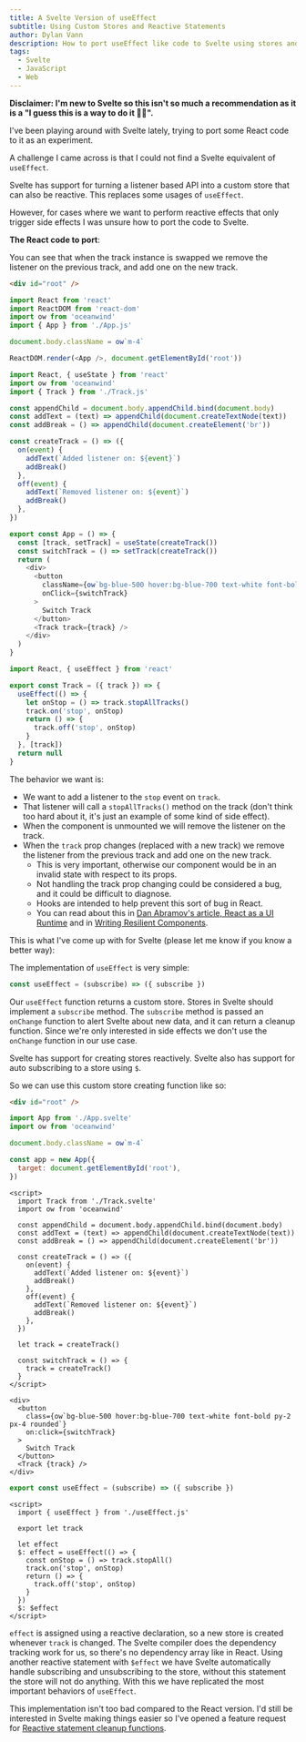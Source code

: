 ```yaml
---
title: A Svelte Version of useEffect
subtitle: Using Custom Stores and Reactive Statements
author: Dylan Vann
description: How to port useEffect like code to Svelte using stores and reactive statements.
tags:
  - Svelte
  - JavaScript
  - Web
---
```


**Disclaimer: I'm new to Svelte so this isn't so much a recommendation as it is a "I guess this is a way to do it 🤷‍♂️".**

I've been playing around with Svelte lately, trying to port some React code to it as an experiment.

A challenge I came across is that I could not find a Svelte equivalent of `useEffect`.

Svelte has support for turning a listener based API into a custom store that can also be reactive.
This replaces some usages of `useEffect`.

However, for cases where we want to perform reactive effects that only trigger side effects I was unsure how to port the code to Svelte.

**The React code to port**:

You can see that when the track instance is swapped we remove the listener on the previous track, and add one on the new track.

<Playground>


```html filename=index.html
<div id="root" />
```

```js filename=index.js main
import React from 'react'
import ReactDOM from 'react-dom'
import ow from 'oceanwind'
import { App } from './App.js'

document.body.className = ow`m-4`

ReactDOM.render(<App />, document.getElementById('root'))
```

```js filename=App.js
import React, { useState } from 'react'
import ow from 'oceanwind'
import { Track } from './Track.js'

const appendChild = document.body.appendChild.bind(document.body)
const addText = (text) => appendChild(document.createTextNode(text))
const addBreak = () => appendChild(document.createElement('br'))

const createTrack = () => ({
  on(event) {
    addText(`Added listener on: ${event}`)
    addBreak()
  },
  off(event) {
    addText(`Removed listener on: ${event}`)
    addBreak()
  },
})

export const App = () => {
  const [track, setTrack] = useState(createTrack())
  const switchTrack = () => setTrack(createTrack())
  return (
    <div>
      <button
        className={ow`bg-blue-500 hover:bg-blue-700 text-white font-bold py-2 px-4 rounded`}
        onClick={switchTrack}
      >
        Switch Track
      </button>
      <Track track={track} />
    </div>
  )
}
```

```jsx filename=Track.js selected
import React, { useEffect } from 'react'

export const Track = ({ track }) => {
  useEffect(() => {
    let onStop = () => track.stopAllTracks()
    track.on('stop', onStop)
    return () => {
      track.off('stop', onStop)
    }
  }, [track])
  return null
}
```

</Playground>


The behavior we want is:

- We want to add a listener to the `stop` event on `track`.
- That listener will call a `stopAllTracks()` method on the track (don't think too hard about it, it's just an example of some kind of side effect).
- When the component is unmounted we will remove the listener on the track.
- When the `track` prop changes (replaced with a new track) we remove the listener from the previous track and add one on the new track.
  - This is very important, otherwise our component would be in an invalid state with respect to its props.
  - Not handling the track prop changing could be considered a bug, and it could be difficult to diagnose.
  - Hooks are intended to help prevent this sort of bug in React.
  - You can read about this in [Dan Abramov's article, React as a UI Runtime](https://overreacted.io/react-as-a-ui-runtime/) and in [Writing Resilient Components](https://overreacted.io/writing-resilient-components/).

This is what I've come up with for Svelte (please let me know if you know a better way):

The implementation of `useEffect` is very simple:

```js
const useEffect = (subscribe) => ({ subscribe })
```

Our `useEffect` function returns a custom store. Stores in Svelte should implement a `subscribe` method.
The `subscribe` method is passed an `onChange` function to alert Svelte about new data, and it can return a cleanup function.
Since we're only interested in side effects we don't use the `onChange` function in our use case.

Svelte has support for creating stores reactively. Svelte also has support for auto subscribing to a store using `$`.

So we can use this custom store creating function like so:

<Playground>


```html filename=index.html
<div id="root" />
```

```js filename=index.js main
import App from './App.svelte'
import ow from 'oceanwind'

document.body.className = ow`m-4`

const app = new App({
  target: document.getElementById('root'),
})
```

```svelte filename=App.svelte
<script>
  import Track from './Track.svelte'
  import ow from 'oceanwind'

  const appendChild = document.body.appendChild.bind(document.body)
  const addText = (text) => appendChild(document.createTextNode(text))
  const addBreak = () => appendChild(document.createElement('br'))

  const createTrack = () => ({
    on(event) {
      addText(`Added listener on: ${event}`)
      addBreak()
    },
    off(event) {
      addText(`Removed listener on: ${event}`)
      addBreak()
    },
  })

  let track = createTrack()

  const switchTrack = () => {
    track = createTrack()
  }
</script>

<div>
  <button
    class={ow`bg-blue-500 hover:bg-blue-700 text-white font-bold py-2 px-4 rounded`}
    on:click={switchTrack}
  >
    Switch Track
  </button>
  <Track {track} />
</div>
```

```js filename=useEffect.js
export const useEffect = (subscribe) => ({ subscribe })
```

```svelte filename=Track.svelte selected
<script>
  import { useEffect } from './useEffect.js'

  export let track

  let effect
  $: effect = useEffect(() => {
    const onStop = () => track.stopAll()
    track.on('stop', onStop)
    return () => {
      track.off('stop', onStop)
    }
  })
  $: $effect
</script>

```

</Playground>


`effect` is assigned using a reactive declaration, so a new store is created whenever `track` is changed.
The Svelte compiler does the dependency tracking work for us, so there's no dependency array like in React.
Using another reactive statement with `$effect` we have Svelte automatically handle subscribing and unsubscribing to the store, without this statement the store will not do anything.
With this we have replicated the most important behaviors of `useEffect`.

This implementation isn't too bad compared to the React version.
I'd still be interested in Svelte making things easier so I've opened a feature request for [Reactive statement cleanup functions](https://github.com/sveltejs/svelte/issues/5283).
